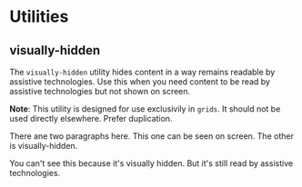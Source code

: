 

<Meta title="Grids/utilities" />

# Utilities

## visually-hidden

The `visually-hidden` utility hides content in a way remains readable by assistive technologies. Use this when you need content to be read by assistive technologies but not shown on screen.

**Note**: This utility is designed for use exclusivily in `grids`. It should not be used directly elsewhere. Prefer duplication.

<Canvas>
  <Story name="visually-hidden">
    <p>
      There ane two paragraphs here. This one can be seen on screen. The other
      is visually-hidden.
    </p>
    <p data-grids-visually-hidden>
      You can't see this because it's visually hidden. But it's still read by
      assistive technologies.
    </p>
  </Story>
</Canvas>

